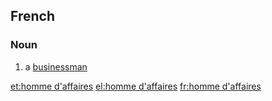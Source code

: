 ==French==

===Noun===
{{infl|fr|noun|head=[[homme#French|homme]] [[d'#French|d']][[affaires#French|affaires]]|sort=homme daffaires}}

# a [[businessman]]

[[et:homme d'affaires]]
[[el:homme d'affaires]]
[[fr:homme d'affaires]]
